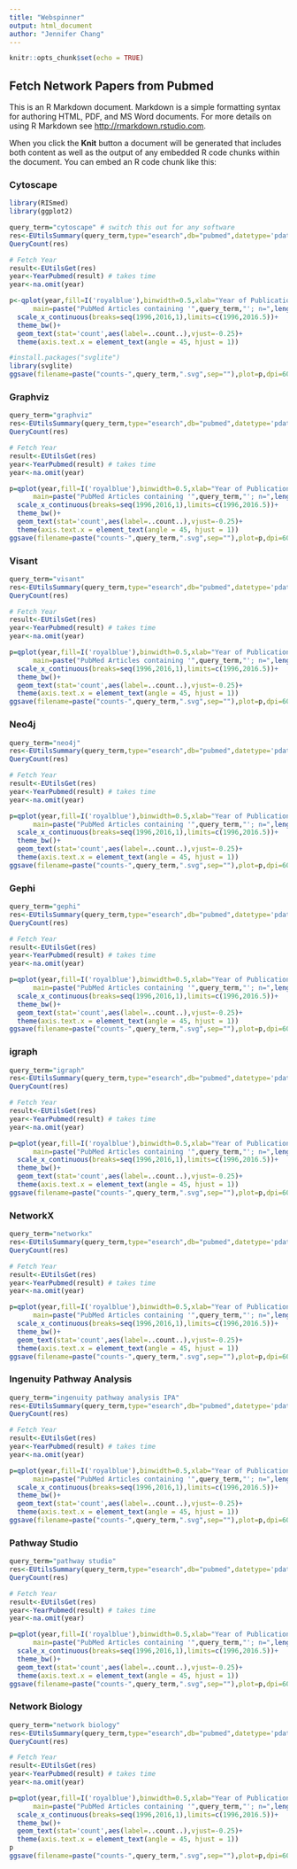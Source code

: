 ```yaml
---
title: "Webspinner"
output: html_document
author: "Jennifer Chang"
---
```


```r
knitr::opts_chunk$set(echo = TRUE)
```

## Fetch Network Papers from Pubmed

This is an R Markdown document. Markdown is a simple formatting syntax for authoring HTML, PDF, and MS Word documents. For more details on using R Markdown see <http://rmarkdown.rstudio.com>.

When you click the **Knit** button a document will be generated that includes both content as well as the output of any embedded R code chunks within the document. You can embed an R code chunk like this:

### Cytoscape
```r
library(RISmed)
library(ggplot2)

query_term="cytoscape" # switch this out for any software
res<-EUtilsSummary(query_term,type="esearch",db="pubmed",datetype='pdat',mindate=1996,maxdate=2017,retmax=1000)
QueryCount(res)

# Fetch Year
result<-EUtilsGet(res)
year<-YearPubmed(result) # takes time
year<-na.omit(year)

p<-qplot(year,fill=I('royalblue'),binwidth=0.5,xlab="Year of Publication",ylab="Number of papers",
      main=paste("PubMed Articles containing '",query_term,"'; n=",length(year),sep=""))+
  scale_x_continuous(breaks=seq(1996,2016,1),limits=c(1996,2016.5))+
  theme_bw()+
  geom_text(stat='count',aes(label=..count..),vjust=-0.25)+
  theme(axis.text.x = element_text(angle = 45, hjust = 1))

#install.packages("svglite")
library(svglite)
ggsave(filename=paste("counts-",query_term,".svg",sep=""),plot=p,dpi=600,width=10.5,height=7.69)
```

### Graphviz

```r

query_term="graphviz"
res<-EUtilsSummary(query_term,type="esearch",db="pubmed",datetype='pdat',mindate=1996,maxdate=2017,retmax=1000)
QueryCount(res)

# Fetch Year
result<-EUtilsGet(res)
year<-YearPubmed(result) # takes time
year<-na.omit(year)

p=qplot(year,fill=I('royalblue'),binwidth=0.5,xlab="Year of Publication",ylab="Number of papers",
      main=paste("PubMed Articles containing '",query_term,"'; n=",length(year),sep=""))+
  scale_x_continuous(breaks=seq(1996,2016,1),limits=c(1996,2016.5))+
  theme_bw()+
  geom_text(stat='count',aes(label=..count..),vjust=-0.25)+
  theme(axis.text.x = element_text(angle = 45, hjust = 1))
ggsave(filename=paste("counts-",query_term,".svg",sep=""),plot=p,dpi=600,width=10.5,height=7.69)
```

### Visant

```r

query_term="visant"
res<-EUtilsSummary(query_term,type="esearch",db="pubmed",datetype='pdat',mindate=1996,maxdate=2017,retmax=1000)
QueryCount(res)

# Fetch Year
result<-EUtilsGet(res)
year<-YearPubmed(result) # takes time
year<-na.omit(year)

p=qplot(year,fill=I('royalblue'),binwidth=0.5,xlab="Year of Publication",ylab="Number of papers",
      main=paste("PubMed Articles containing '",query_term,"'; n=",length(year),sep=""))+
  scale_x_continuous(breaks=seq(1996,2016,1),limits=c(1996,2016.5))+
  theme_bw()+
  geom_text(stat='count',aes(label=..count..),vjust=-0.25)+
  theme(axis.text.x = element_text(angle = 45, hjust = 1))
ggsave(filename=paste("counts-",query_term,".svg",sep=""),plot=p,dpi=600,width=10.5,height=7.69)
```

### Neo4j

```r

query_term="neo4j"
res<-EUtilsSummary(query_term,type="esearch",db="pubmed",datetype='pdat',mindate=1996,maxdate=2017,retmax=1000)
QueryCount(res)

# Fetch Year
result<-EUtilsGet(res)
year<-YearPubmed(result) # takes time
year<-na.omit(year)

p=qplot(year,fill=I('royalblue'),binwidth=0.5,xlab="Year of Publication",ylab="Number of papers",
      main=paste("PubMed Articles containing '",query_term,"'; n=",length(year),sep=""))+
  scale_x_continuous(breaks=seq(1996,2016,1),limits=c(1996,2016.5))+
  theme_bw()+
  geom_text(stat='count',aes(label=..count..),vjust=-0.25)+
  theme(axis.text.x = element_text(angle = 45, hjust = 1))
ggsave(filename=paste("counts-",query_term,".svg",sep=""),plot=p,dpi=600,width=10.5,height=7.69)
```

### Gephi

```r

query_term="gephi"
res<-EUtilsSummary(query_term,type="esearch",db="pubmed",datetype='pdat',mindate=1996,maxdate=2017,retmax=1000)
QueryCount(res)

# Fetch Year
result<-EUtilsGet(res)
year<-YearPubmed(result) # takes time
year<-na.omit(year)

p=qplot(year,fill=I('royalblue'),binwidth=0.5,xlab="Year of Publication",ylab="Number of papers",
      main=paste("PubMed Articles containing '",query_term,"'; n=",length(year),sep=""))+
  scale_x_continuous(breaks=seq(1996,2016,1),limits=c(1996,2016.5))+
  theme_bw()+
  geom_text(stat='count',aes(label=..count..),vjust=-0.25)+
  theme(axis.text.x = element_text(angle = 45, hjust = 1))
ggsave(filename=paste("counts-",query_term,".svg",sep=""),plot=p,dpi=600,width=10.5,height=7.69)
```


### igraph

```r

query_term="igraph"
res<-EUtilsSummary(query_term,type="esearch",db="pubmed",datetype='pdat',mindate=1996,maxdate=2017,retmax=1000)
QueryCount(res)

# Fetch Year
result<-EUtilsGet(res)
year<-YearPubmed(result) # takes time
year<-na.omit(year)

p=qplot(year,fill=I('royalblue'),binwidth=0.5,xlab="Year of Publication",ylab="Number of papers",
      main=paste("PubMed Articles containing '",query_term,"'; n=",length(year),sep=""))+
  scale_x_continuous(breaks=seq(1996,2016,1),limits=c(1996,2016.5))+
  theme_bw()+
  geom_text(stat='count',aes(label=..count..),vjust=-0.25)+
  theme(axis.text.x = element_text(angle = 45, hjust = 1))
ggsave(filename=paste("counts-",query_term,".svg",sep=""),plot=p,dpi=600,width=10.5,height=7.69)
```


### NetworkX

```r

query_term="networkx"
res<-EUtilsSummary(query_term,type="esearch",db="pubmed",datetype='pdat',mindate=1996,maxdate=2017,retmax=1000)
QueryCount(res)

# Fetch Year
result<-EUtilsGet(res)
year<-YearPubmed(result) # takes time
year<-na.omit(year)

p=qplot(year,fill=I('royalblue'),binwidth=0.5,xlab="Year of Publication",ylab="Number of papers",
      main=paste("PubMed Articles containing '",query_term,"'; n=",length(year),sep=""))+
  scale_x_continuous(breaks=seq(1996,2016,1),limits=c(1996,2016.5))+
  theme_bw()+
  geom_text(stat='count',aes(label=..count..),vjust=-0.25)+
  theme(axis.text.x = element_text(angle = 45, hjust = 1))
ggsave(filename=paste("counts-",query_term,".svg",sep=""),plot=p,dpi=600,width=10.5,height=7.69)
```

### Ingenuity Pathway Analysis

```r
query_term="ingenuity pathway analysis IPA"
res<-EUtilsSummary(query_term,type="esearch",db="pubmed",datetype='pdat',mindate=1996,maxdate=2017,retmax=1000)
QueryCount(res)

# Fetch Year
result<-EUtilsGet(res)
year<-YearPubmed(result) # takes time
year<-na.omit(year)

p=qplot(year,fill=I('royalblue'),binwidth=0.5,xlab="Year of Publication",ylab="Number of papers",
      main=paste("PubMed Articles containing '",query_term,"'; n=",length(year),sep=""))+
  scale_x_continuous(breaks=seq(1996,2016,1),limits=c(1996,2016.5))+
  theme_bw()+
  geom_text(stat='count',aes(label=..count..),vjust=-0.25)+
  theme(axis.text.x = element_text(angle = 45, hjust = 1))
ggsave(filename=paste("counts-",query_term,".svg",sep=""),plot=p,dpi=600,width=10.5,height=7.69)
```

### Pathway Studio

```r

query_term="pathway studio"
res<-EUtilsSummary(query_term,type="esearch",db="pubmed",datetype='pdat',mindate=1996,maxdate=2017,retmax=1000)
QueryCount(res)

# Fetch Year
result<-EUtilsGet(res)
year<-YearPubmed(result) # takes time
year<-na.omit(year)

p=qplot(year,fill=I('royalblue'),binwidth=0.5,xlab="Year of Publication",ylab="Number of papers",
      main=paste("PubMed Articles containing '",query_term,"'; n=",length(year),sep=""))+
  scale_x_continuous(breaks=seq(1996,2016,1),limits=c(1996,2016.5))+
  theme_bw()+
  geom_text(stat='count',aes(label=..count..),vjust=-0.25)+
  theme(axis.text.x = element_text(angle = 45, hjust = 1))
ggsave(filename=paste("counts-",query_term,".svg",sep=""),plot=p,dpi=600,width=10.5,height=7.69)
```

### Network Biology

```r
query_term="network biology"
res<-EUtilsSummary(query_term,type="esearch",db="pubmed",datetype='pdat',mindate=1996,maxdate=2017,retmax=10000)
QueryCount(res)

# Fetch Year
result<-EUtilsGet(res)
year<-YearPubmed(result) # takes time
year<-na.omit(year)

p=qplot(year,fill=I('royalblue'),binwidth=0.5,xlab="Year of Publication",ylab="Number of papers",
      main=paste("PubMed Articles containing '",query_term,"'; n=",length(year),sep=""))+
  scale_x_continuous(breaks=seq(1996,2016,1),limits=c(1996,2016.5))+
  theme_bw()+
  geom_text(stat='count',aes(label=..count..),vjust=-0.25)+
  theme(axis.text.x = element_text(angle = 45, hjust = 1))
p
ggsave(filename=paste("counts-",query_term,".svg",sep=""),plot=p,dpi=600,width=10.5,height=7.69)
```